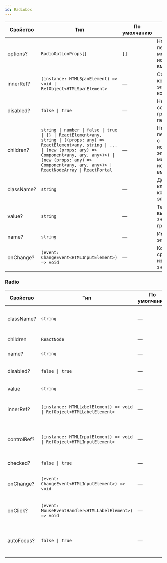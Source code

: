 ```yaml
---
id: Radiobox
---
```


<!-- props:start -->
| Свойство   | Тип                                                                                                                                                                                                                                                               | По умолчанию | Описание                                                                                    |
| ---------- | ----------------------------------------------------------------------------------------------------------------------------------------------------------------------------------------------------------------------------------------------------------------- | ------------ | ------------------------------------------------------------------------------------------- |
| options?   | `RadioOptionProps[]`                                                                                                                                                                                                                                              | `[]`         | Набор переключателей; можно использовать вместо `children`                                  |
| innerRef?  | `(instance: HTMLSpanElement) => void \| RefObject<HTMLSpanElement>`                                                                                                                                                                                               | —            | Ссылка на корневой DOM-элемент компонента                                                   |
| disabled?  | `false \| true`                                                                                                                                                                                                                                                   | —            | Неактивное состояние всей группы переключателей                                             |
| children?  | `string \| number \| false \| true \| {} \| ReactElement<any, string \| ((props: any) => ReactElement<any, string \| ... \| (new (props: any) => Component<any, any, any>)>) \| (new (props: any) => Component<any, any, any>)> \| ReactNodeArray \| ReactPortal` | —            | Набор переключателей c использованием элемента `Radio`; можно использовать вместо `options` |
| className? | `string`                                                                                                                                                                                                                                                          | —            | Дополнительный класс у корневого DOM-элемента                                               |
| value?     | `string`                                                                                                                                                                                                                                                          | —            | Текущее выбранное значение в группе                                                         |
| name?      | `string`                                                                                                                                                                                                                                                          | —            | Имя для всех элементов `Radio`                                                              |
| onChange?  | `(event: ChangeEvent<HTMLInputElement>) => void`                                                                                                                                                                                                                  | —            | Колбэк, который срабатывает при изменении значения                                         |
<!-- props:end -->

### Radio

| Свойство    | Тип                                                                   | По умолчанию | Описание                                            |
| ----------- | --------------------------------------------------------------------- | ------------ | --------------------------------------------------- |
| className?  | `string`                                                              | —            | Дополнительный класс у корневого DOM-элемента       |
| children    | `ReactNode`                                                           | —            | Текст подписи к переключателю                       |
| name?       | `string`                                                              | —            | Имя переключателя                                   |
| disabled?   | `false \| true`                                                       | —            | Неактивное состояние переключателя                  |
| value       | `string`                                                              | —            | Значение переключателя                              |
| innerRef?   | `(instance: HTMLLabelElement) => void \| RefObject<HTMLLabelElement>` | —            | Ссылка на корневой DOM-элемент компонента           |
| controlRef? | `(instance: HTMLInputElement) => void \| RefObject<HTMLInputElement>` | —            | Ссылка на нативный DOM-элемент нативного инпута     |
| checked?    | `false \| true`                                                       | —            | Состояние переключателя                             |
| onChange?   | `(event: ChangeEvent<HTMLInputElement>) => void`                      | —            | Колбэк, который срабатывает при изменении значения |
| onClick?    | `(event: MouseEventHandler<HTMLLabelElement>) => void`                | —            | Колбэк, который срабатывает при клике на контейнер |
| autoFocus?  | `false \| true`                                                       | —            | Устанавливает фокус в переключатель при монтировании |
